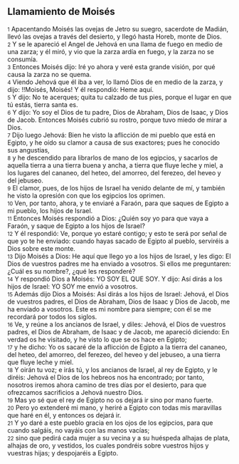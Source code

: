 == Llamamiento de Moisés ==

{{anchor|1}} <small>1</small> Apacentando Moisés las ovejas de Jetro su suegro, sacerdote de Madián, llevó las ovejas a través del desierto, y llegó hasta Horeb, monte de Dios.<br>
{{anchor|2}} <small>2</small> Y se le apareció el Angel de Jehová en una llama de fuego en medio de una zarza; y él miró, y vio que la zarza ardía en fuego, y la zarza no se consumía.<br>
{{anchor|3}} <small>3</small> Entonces Moisés dijo: Iré yo ahora y veré esta grande visión, por qué causa la zarza no se quema.<br>
{{anchor|4}} <small>4</small> Viendo Jehová que él iba a ver, lo llamó Dios de en medio de la zarza, y dijo: !!Moisés, Moisés! Y él respondió: Heme aquí.<br>
{{anchor|5}} <small>5</small> Y dijo: No te acerques; quita tu calzado de tus pies, porque el lugar en que tú estás, tierra santa es.<br>
{{anchor|6}} <small>6</small> Y dijo: Yo soy el Dios de tu padre, Dios de Abraham, Dios de Isaac, y Dios de Jacob. Entonces Moisés cubrió su rostro, porque tuvo miedo de mirar a Dios.<br>
{{anchor|7}} <small>7</small> Dijo luego Jehová: Bien he visto la aflicción de mi pueblo que está en Egipto, y he oído su clamor a causa de sus exactores; pues he conocido sus angustias,<br>
{{anchor|8}} <small>8</small> y he descendido para librarlos de mano de los egipcios, y sacarlos de aquella tierra a una tierra buena y ancha, a tierra que fluye leche y miel, a los lugares del cananeo, del heteo, del amorreo, del ferezeo, del heveo y del jebuseo.<br>
{{anchor|9}} <small>9</small> El clamor, pues, de los hijos de Israel ha venido delante de mí, y también he visto la opresión con que los egipcios los oprimen.<br>
{{anchor|10}} <small>10</small> Ven, por tanto, ahora, y te enviaré a Faraón, para que saques de Egipto a mi pueblo, los hijos de Israel.<br>
{{anchor|11}} <small>11</small> Entonces Moisés respondió a Dios: ¿Quién soy yo para que vaya a Faraón, y saque de Egipto a los hijos de Israel?<br>
{{anchor|12}} <small>12</small> Y él respondió: Ve, porque yo estaré contigo; y esto te será por señal de que yo te he enviado: cuando hayas sacado de Egipto al pueblo, serviréis a Dios sobre este monte.<br>
{{anchor|13}} <small>13</small> Dijo Moisés a Dios: He aquí que llego yo a los hijos de Israel, y les digo: El Dios de vuestros padres me ha enviado a vosotros. Si ellos me preguntaren: ¿Cuál es su nombre?, ¿qué les responderé?<br>
{{anchor|14}} <small>14</small> Y respondió Dios a Moisés: YO SOY EL QUE SOY. Y dijo: Así dirás a los hijos de Israel: YO SOY me envió a vosotros.<br>
{{anchor|15}} <small>15</small> Además dijo Dios a Moisés: Así dirás a los hijos de Israel: Jehová, el Dios de vuestros padres, el Dios de Abraham, Dios de Isaac y Dios de Jacob, me ha enviado a vosotros. Este es mi nombre para siempre; con él se me recordará por todos los siglos.<br>
{{anchor|16}} <small>16</small> Ve, y reúne a los ancianos de Israel, y diles: Jehová, el Dios de vuestros padres, el Dios de Abraham, de Isaac y de Jacob, me apareció diciendo: En verdad os he visitado, y he visto lo que se os hace en Egipto;<br>
{{anchor|17}} <small>17</small> y he dicho: Yo os sacaré de la aflicción de Egipto a la tierra del cananeo, del heteo, del amorreo, del ferezeo, del heveo y del jebuseo, a una tierra que fluye leche y miel.<br>
{{anchor|18}} <small>18</small> Y oirán tu voz; e irás tú, y los ancianos de Israel, al rey de Egipto, y le diréis: Jehová el Dios de los hebreos nos ha encontrado; por tanto, nosotros iremos ahora camino de tres días por el desierto, para que ofrezcamos sacrificios a Jehová nuestro Dios.<br>
{{anchor|19}} <small>19</small> Mas yo sé que el rey de Egipto no os dejará ir sino por mano fuerte.<br>
{{anchor|20}} <small>20</small> Pero yo extenderé mi mano, y heriré a Egipto con todas mis maravillas que haré en él, y entonces os dejará ir.<br>
{{anchor|21}} <small>21</small> Y yo daré a este pueblo gracia en los ojos de los egipcios, para que cuando salgáis, no vayáis con las manos vacías;<br>
{{anchor|22}} <small>22</small> sino que pedirá cada mujer a su vecina y a su huéspeda alhajas de plata, alhajas de oro, y vestidos, los cuales pondréis sobre vuestros hijos y vuestras hijas; y despojaréis a Egipto.<br>
